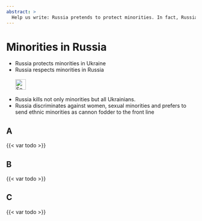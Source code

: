 ```yaml
---
abstract: > 
  Help us write: Russia pretends to protect minorities. In fact, Russia despises minorities. A life there is worth nothing.
---
```


# Minorities in Russia {#sec-minorities-russia}

::: {.callout-caution title="Myth"}
- Russia protects minorities in Ukraine
- Russia respects minorities in Russia
[<br></br>![Search for topic in EUvsDisinfo](../all_common_img/EUvsDisinfo_400x240.jpg){height=2em}](https://euvsdisinfo.eu/disinformation-cases/?text=Minorities%20russia&sort=relevance)
:::

::: {.callout-tip title="Truth"}
- Russia kills not only minorities but all Ukrainians. 
- Russia discriminates against women, sexual minorities and prefers to send ethnic minorities as cannon fodder to the front line
:::

## A

{{< var todo >}}

## B

{{< var todo >}}

## C

{{< var todo >}}


